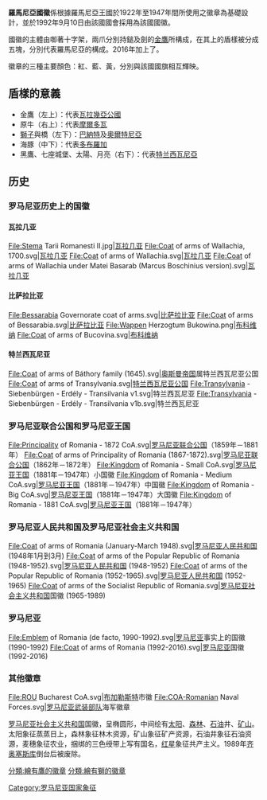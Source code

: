 {{Unreferenced|time=2022-03-10T18:33:00+00:00}}
{{Infobox coat of arms
|name             = 罗马尼亚国徽
|image            = Coat of arms of Romania.svg
|image_width      = 200px
|middle           = Coat_of_arms_of_Romania_Eagle.svg
|middle_width     = 100px
|middle_caption   = 罗马尼亚政府使用的国徽版本
|lesser           = Romanian Seal.svg
|lesser_width     = 120px
|lesser_caption   = 罗马尼亚国家印章
|armiger          = {{flag|Romania}}
|year_adopted     = 1870年4月3日<br/>1992年9月10日<br/>2016年7月11日
|shield           = 
|crest            = 
|supporters       = 
|other_elements   = 
|earlier_versions =[[罗马尼亚王国|罗马尼亚王国]]（1922-1947）
|use              = 
}}

'''羅馬尼亞國徽'''係根據羅馬尼亞王國於1922年至1947年間所使用之徽章為基礎設計，並於1992年9月10日由該國國會採用為該國國徽。

國徽的主體由啣著十字架，兩爪分別持鎚及劍的[[鷹_(紋章學)|金鷹]]所構成，在其上的盾樣被分成五塊，分別代表羅馬尼亞的構成。2016年加上了{{le|羅馬尼亞鐵王冠|Steel Crown of Romania}}。

徽章的三種主要顏色：紅、藍、黃，分別與該國國旗相互輝映。

== 盾樣的意義 ==
* 金鷹（左上）：代表[[瓦拉幾亞公國|瓦拉幾亞公國]]
* 原牛（右上）：代表[[摩爾多瓦|摩爾多瓦]]
* [[獅子_(紋章學)|獅子]]與橋（左下）：[[巴納特|巴納特]]及[[奧爾特尼亞|奧爾特尼亞]]
* 海豚（中下）：代表[[多布羅加|多布羅加]]
* 黑鷹、七座城堡、太陽、月亮（右下）：代表[[特兰西瓦尼亞|特兰西瓦尼亞]]

== 历史 ==
===罗马尼亚历史上的国徽===
====瓦拉几亚====
<gallery>
File:Stema Tarii Romanesti II.jpg|[[瓦拉几亚|瓦拉几亚]]
File:Coat of arms of Wallachia, 1700.svg|[[瓦拉几亚|瓦拉几亚]]
File:Coat of arms of Wallachia.svg|[[瓦拉几亚|瓦拉几亚]]
File:Coat of arms of Wallachia under Matei Basarab (Marcus Boschinius version).svg|[[瓦拉几亚|瓦拉几亚]]
</gallery>
====比萨拉比亚====
<gallery>
File:Bessarabia Governorate coat of arms.svg|[[比萨拉比亚|比萨拉比亚]]
File:Coat of arms of Bessarabia.svg|[[比萨拉比亚|比萨拉比亚]]
File:Wappen Herzogtum Bukowina.png|[[布科维纳|布科维纳]]
File:Coat of arms of Bucovina.svg|[[布科维纳|布科维纳]]
</gallery>
====特兰西瓦尼亚====
<gallery>
File:Coat of arms of Báthory family (1645).svg|[[奥斯曼帝国|奥斯曼帝国]]属特兰西瓦尼亚公国
File:Coat of arms of Transylvania.svg|[[特兰西瓦尼亚公国|特兰西瓦尼亚公国]]
File:Transylvania - Siebenbürgen - Erdély - Transilvania v1.svg|特兰西瓦尼亚
File:Transylvania - Siebenbürgen - Erdély - Transilvania v1b.svg|特兰西瓦尼亚
</gallery>
=== 罗马尼亚联合公国和罗马尼亚王国===
<gallery>
File:Principality of Romania - 1872 CoA.svg|[[罗马尼亚联合公国|罗马尼亚联合公国]]（1859年－1881年）
File:Coat of arms of Principality of Romania (1867-1872).svg|[[罗马尼亚联合公国|罗马尼亚联合公国]]（1862年－1872年）
File:Kingdom of Romania - Small CoA.svg|[[罗马尼亚王国|罗马尼亚王国]]（1881年－1947年）小国徽
File:Kingdom of Romania - Medium CoA.svg|[[罗马尼亚王国|罗马尼亚王国]]（1881年－1947年）中国徽
File:Kingdom of Romania - Big CoA.svg|[[罗马尼亚王国|罗马尼亚王国]]（1881年－1947年）大国徽
File:Kingdom of Romania - 1881 CoA.svg|[[罗马尼亚王国|罗马尼亚王国]]（1881年－1947年）
</gallery>
===罗马尼亚人民共和国及罗马尼亚社会主义共和国 ===
<gallery>
File:Coat of arms of Romania (January-March 1948).svg|[[罗马尼亚人民共和国|罗马尼亚人民共和国]] (1948年1月到3月)
File:Coat of arms of the Popular Republic of Romania (1948-1952).svg|[[罗马尼亚人民共和国|罗马尼亚人民共和国]] (1948-1952)
File:Coat of arms of the Popular Republic of Romania (1952-1965).svg|[[罗马尼亚人民共和国|罗马尼亚人民共和国]] (1952-1965)
File:Coat of arms of the Socialist Republic of Romania.svg|[[罗马尼亚社会主义共和国|罗马尼亚社会主义共和国]]国徽 (1965-1989)
</gallery>
===罗马尼亚 ===
<gallery>
File:Emblem of Romania (de facto, 1990-1992).svg|[[罗马尼亚|罗马尼亚]]事实上的国徽 (1990-1992)
File:Coat of arms of Romania (1992-2016).svg|[[罗马尼亚|罗马尼亚]]国徽 (1992-2016)
</gallery>
===其他徽章===
<gallery>
File:ROU Bucharest CoA.svg|[[布加勒斯特|布加勒斯特]]市徽
File:COA-Romanian Naval Forces.svg|[[罗马尼亚武装部队|罗马尼亚武装部队]]海军徽章
</gallery>
[[罗马尼亚社会主义共和国|罗马尼亚社会主义共和国]]国徽，呈椭圆形，中间绘有[[太阳|太阳]]、[[森林|森林]]、[[石油|石油]]井、[[矿山|矿山]]。太阳象征蒸蒸日上，森林象征林木资源，矿山象征矿产资源，石油井象征石油资源，麦穗象征农业，捆绑的三色绶带上写有国名，[[红星|红星]]象征共产主义。1989年[[齐奥塞斯库|齐奥塞斯库]]倒台后被废除。

{{欧洲题目|国徽}}

[[Category:罗马尼亚国家象征|Category:罗马尼亚国家象征]]

[[分類:繪有鷹的徽章|分類:繪有鷹的徽章]]
[[分類:繪有獅的徽章|分類:繪有獅的徽章]]